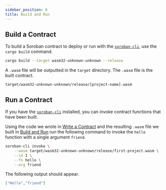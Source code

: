 ```yaml
---
sidebar_position: 6
title: Build and Run
---
```


## Build a Contract

To build a Soroban contract to deploy or run with the [`soroban-cli`], use the
`cargo build` command.

```sh
cargo build --target wasm32-unknown-unknown --release
```

A `.wasm` file will be outputted in the `target` directory. The `.wasm` file is
the built contract.

```
target/wasm32-unknown-unknown/release/[project-name].wasm
```

## Run a Contract

If you have the [`soroban-cli`] installed, you can invoke contract functions
that have been built.

Using the code we wrote in [Write a Contract] and the resulting `.wasm` file
we built in [Build and Run] run the following command to invoke the `hello`
function with a single argument `friend`.

```sh
soroban-cli invoke \
    --wasm target/wasm32-unknown-unknown/release/first-project.wasm \
    --id 1 \
    --fn hello \
    --arg friend
```

The following output should appear.

```json
["Hello","friend"]
```

[`soroban-cli`]: ../getting-started/setup#install-the-soroban-cli
[Write a Contract]: write-a-contract
[Build and Run]: build-and-run
